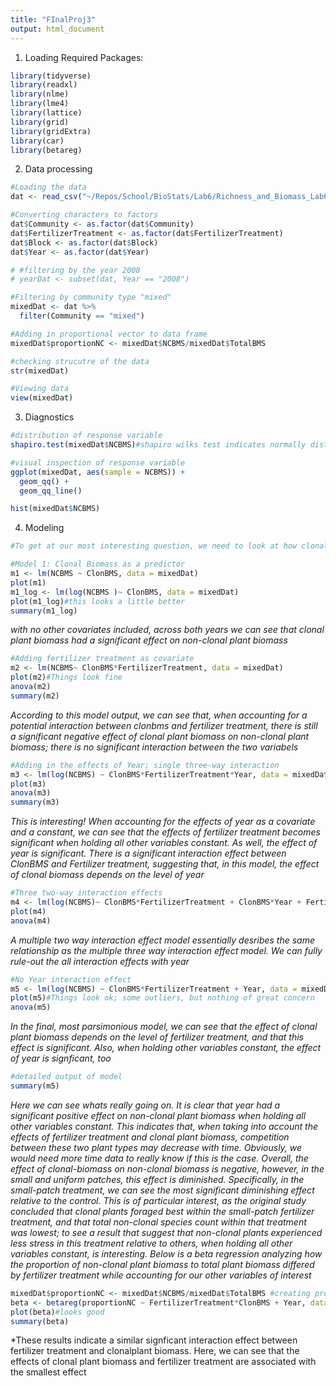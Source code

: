 ```yaml
---
title: "FInalProj3"
output: html_document
---
```


1) Loading Required Packages:

```r
library(tidyverse)
library(readxl)
library(nlme)
library(lme4)
library(lattice)
library(grid)
library(gridExtra)
library(car)
library(betareg)
```

2) Data processing
```r
#Loading the data
dat <- read_csv("~/Repos/School/BioStats/Lab6/Richness_and_Biomass_Lab6.csv")

#Converting characters to factors
dat$Community <- as.factor(dat$Community)
dat$FertilizerTreatment <- as.factor(dat$FertilizerTreatment)
dat$Block <- as.factor(dat$Block)
dat$Year <- as.factor(dat$Year)

# #filtering by the year 2008
# yearDat <- subset(dat, Year == "2008")

#Filtering by community type "mixed"
mixedDat <- dat %>%
  filter(Community == "mixed")

#Adding in proportional vector to data frame
mixedDat$proportionNC <- mixedDat$NCBMS/mixedDat$TotalBMS

#checking strucutre of the data
str(mixedDat)

#Viewing data
view(mixedDat)
```

3) Diagnostics
```r
#distribution of response variable
shapiro.test(mixedDat$NCBMS)#shapiro wilks test indicates normally distributed response variable

#visual inspection of response variable
ggplot(mixedDat, aes(sample = NCBMS)) +
  geom_qq() + 
  geom_qq_line()

hist(mixedDat$NCBMS)

```

4) Modeling
```r
#To get at our most interesting question, we need to look at how clonal biomass, fertilizer treatment, and year all influence non-clonal plant biomass and the proportion of non-clonal plant biomass to total sampled biomass.

#Model 1: Clonal Biomass as a predictor
m1 <- lm(NCBMS ~ ClonBMS, data = mixedDat)
plot(m1)
m1_log <- lm(log(NCBMS )~ ClonBMS, data = mixedDat)
plot(m1_log)#this looks a little better
summary(m1_log)
```
*with no other covariates included, across both years we can see that clonal plant biomass had a significant effect on non-clonal plant biomass*

```r
#Adding fertilizer treatment as covariate
m2 <- lm(NCBMS~ ClonBMS*FertilizerTreatment, data = mixedDat)
plot(m2)#Things look fine
anova(m2)
summary(m2)
```
*According to this model output, we can see that, when accounting for a potential interaction between clonbms and fertilizer treatment, there is still a significant negative effect of clonal plant biomass on non-clonal plant biomass; there is no significant interaction between the two variabels*

```r
#Adding in the effects of Year; single three-way interaction
m3 <- lm(log(NCBMS) ~ ClonBMS*FertilizerTreatment*Year, data = mixedDat)
plot(m3)
anova(m3)
summary(m3)
```
*This is interesting! When accounting for the effects of year as a covariate and a constant, we can see that the effects of fertilizer treatment becomes significant when holding all other variables constant. As well, the effect of year is significant. There is a significant interaction effect between ClonBMS and Fertilizer treatment, suggesting that, in this model, the effect of clonal biomass depends on the level of year*

```r
#Three two-way interaction effects
m4 <- lm(log(NCBMS)~ ClonBMS*FertilizerTreatment + ClonBMS*Year + FertilizerTreatment*Year, data = mixedDat)
plot(m4)
anova(m4)
```
*A multiple two way interaction effect model essentially desribes the same relationship as the multiple three way interaction effect model. We can fully rule-out the all interaction effects with year*

````r
#No Year interaction effect
m5 <- lm(log(NCBMS) ~ ClonBMS*FertilizerTreatment + Year, data = mixedDat)
plot(m5)#Things look ok; some outliers, but nothing of great concern
anova(m5)
````
*In the final, most parsimonious model, we can see that the effect of clonal plant biomass depends on the level of fertilizer treatment, and that this effect is significant. Also, when holding other variables constant, the effect of year is signficant, too*

```r
#detailed output of model
summary(m5)
```

*Here we can see whats really going on. It is clear that year had a significant positive effect on non-clonal plant biomass when holding all other variables constant. This indicates that, when taking into account the effects of fertilizer treatment and clonal plant biomass, competition between these two plant types may decrease with time. Obviously, we would need more time data to really know if this is the case. Overall, the effect of clonal-biomass on non-clonal biomass is negative, however, in the small and uniform patches, this effect is diminished. Specifically, in the small-patch treatment, we can see the most significant diminishing effect relative to the control. This is of particular interest, as the original study concluded that clonal plants foraged best within the small-patch fertilizer treatment, and that total non-clonal species count within that treatment was lowest; to see a result that suggest that non-clonal plants experienced less stress in this treatment relative to others, when holding all other variables constant, is interesting. Below is a beta regression analyzing how the proportion of non-clonal plant biomass to total plant biomass differed by fertilizer treatment while accounting for our other variables of interest*

```r
mixedDat$proportionNC <- mixedDat$NCBMS/mixedDat$TotalBMS #creating proportion vector
beta <- betareg(proportionNC ~ FertilizerTreatment*ClonBMS + Year, data = mixedDat)
plot(beta)#looks good
summary(beta)
```
*These results indicate a similar signficant interaction effect between fertilizer treatment and clonalplant biomass. Here, we can see that the effects of clonal plant biomass and fertilizer treatment are associated with the smallest effect



